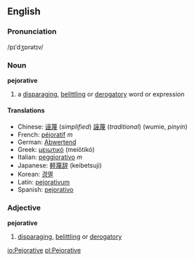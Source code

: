 ==English==
===Pronunciation===
/pɪˈdʒɒrətɪv/
===Noun===
'''pejorative'''
#a [[disparaging]], [[belittling]] or [[derogatory]] word or expression

====Translations====
*Chinese: [[诬蔑]] (''simplified'') [[誣蔑]] (''traditional'') (wumie, ''pinyin'')
*French: [[péjoratif]] ''m''
*German: [[Abwertend]]
*Greek: [[μειωτικό]] (meiōtikó)
*Italian: [[peggiorativo]] ''m''
*Japanese: [[軽蔑辞]] (keibetsuji)
*Korean: [[경멸]]
*Latin: [[pejorativum]]
*Spanish: [[pejorativo]]

===Adjective===
'''pejorative'''
# [[disparaging]], [[belittling]] or [[derogatory]]

[[io:Pejorative]]
[[pl:Pejorative]]